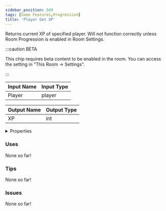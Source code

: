 ```yaml
---
sidebar_position: 549
tags: [Game Features,Progression]
title: 'Player Get XP'
---
```


Returns current XP of specified player. Will not function correctly unless Room Progression is enabled in Room Settings.

:::caution BETA

This chip requires beta content to be enabled in the room. You can access the setting in "This Room -> Settings".

:::

<IChip uuid="88a12c40-5a38-4304-be23-36f769c2a4b8"/>

| Input Name | Input Type |
|-----------|-----------|
| Player | player |

| Output Name | Output Type |
|-----------|-----------|
| XP | int |


<details>
  <summary>Properties</summary>
  <div>
    <div>
    <table>
      <thead>
        <tr>
          <th>Is beta required?</th>
          <th>Yes</th>
        </tr>
        <tr>
          <th>Is this chip a trolling risk?</th>
          <th>No</th>
        </tr>
        <tr>
          <th>Is this chip a role assignment risk?</th>
          <th>No</th>
        </tr>
        <tr>
          <th>Chip UUID</th>
          <th>88a12c40-5a38-4304-be23-36f769c2a4b8</th>
        </tr>
        <tr>
          <th>Room availability</th>
          <th>Available everywhere</th>
        </tr>
      </thead>
    </table>
    </div>
  </div>
</details>

### Uses

None so far!

### Tips

None so far!

### Issues

None so far!